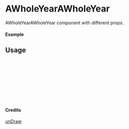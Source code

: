 
<Meta of={AWholeYearAWholeYear} title="unDraw/AWholeYearAWholeYear" />

# AWholeYearAWholeYear

AWholeYearAWholeYear component with different props.

#### Example

<Canvas of={AWholeYearAWholeYear.Primary} />

## Usage

```ts
import { AWholeYearAWholeYear } from "yadl-ui";

const Example = () => {
  return (
      <AWholeYearAWholeYear />
  );
};

export default Example;
```

#### Credits
[unDraw](https://undraw.co/illustrations)
